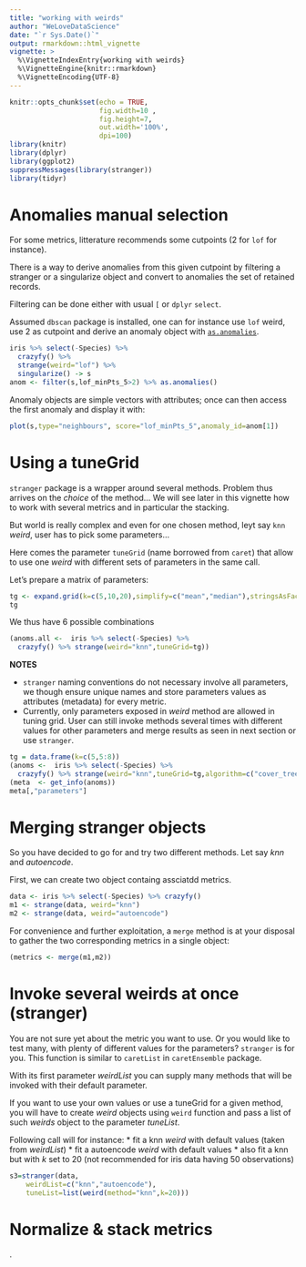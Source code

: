 ```yaml
---
title: "working with weirds"
author: "WeLoveDataScience"
date: "`r Sys.Date()`"
output: rmarkdown::html_vignette
vignette: >
  %\VignetteIndexEntry{working with weirds}
  %\VignetteEngine{knitr::rmarkdown}
  %\VignetteEncoding{UTF-8}
---
```


```r
knitr::opts_chunk$set(echo = TRUE,  
                      fig.width=10 ,
                      fig.height=7,
                      out.width='100%',
                      dpi=100)
library(knitr)
library(dplyr)
library(ggplot2)
suppressMessages(library(stranger)) 
library(tidyr)
```



# Anomalies manual selection

For some metrics, litterature recommends some cutpoints (2 for `lof` for instance).

There is a way to derive anomalies from this given cutpoint by filtering a stranger or a singularize object and convert to anomalies the set of retained records. 

Filtering can be done either with usual `[` or `dplyr` `select`.

Assumed `dbscan` package is installed, one can for instance use `lof` weird, use 2 as cutpoint and derive an anomaly object with [`as.anomalies`](./../references/as.anomalies.html).


```r
iris %>% select(-Species) %>%
  crazyfy() %>%
  strange(weird="lof") %>%
  singularize() -> s
anom <- filter(s,lof_minPts_5>2) %>% as.anomalies()
```

Anomaly objects are simple vectors with attributes; once can then access the first anomaly and display it with:

```r
plot(s,type="neighbours", score="lof_minPts_5",anomaly_id=anom[1])
```

# Using a tuneGrid

`stranger` package is a wrapper around several methods. Problem thus arrives on the _choice_ of the method... We will see later in this vignette how to work with several metrics and in particular the stacking.

But world is really complex and even for one chosen method, leyt say `knn` _weird_, user has to pick some parameters...

Here comes the parameter `tuneGrid` (name borrowed from `caret`) that allow to use one _weird_ with different sets of parameters in the same call.

Let's prepare a matrix of parameters:

```r
tg <- expand.grid(k=c(5,10,20),simplify=c("mean","median"),stringsAsFactors=FALSE)
tg
```

We thus have 6 possible combinations

```r
(anoms.all <-  iris %>% select(-Species) %>%
  crazyfy() %>% strange(weird="knn",tuneGrid=tg))
```

__NOTES__

* `stranger` naming conventions do not necessary involve all parameters, we though ensure unique names and store parameters values as attributes (metadata) for every metric.
* Currently, only parameters exposed in _weird_ method are allowed in tuning grid. User can still invoke methods several times with different values for other parameters and merge results as seen in next section or use `stranger`.


```r
tg = data.frame(k=c(5,5:8))
(anoms <-  iris %>% select(-Species) %>%
  crazyfy() %>% strange(weird="knn",tuneGrid=tg,algorithm=c("cover_tree")))
(meta  <- get_info(anoms))
meta[,"parameters"]
```


# Merging stranger objects

So you have decided to go for and try two different methods. Let say _knn_ and _autoencode_.

First, we can create two object containg assciatdd metrics.

```r
data <- iris %>% select(-Species) %>% crazyfy()
m1 <- strange(data, weird="knn")
m2 <- strange(data, weird="autoencode")
```

For convenience and further exploitation, a `merge` method is at your disposal to gather the two corresponding metrics in  a single object:

```r
(metrics <- merge(m1,m2))
```

# Invoke several weirds at once (stranger) 

You are not sure yet about the metric you want to use. Or you would like to test many, with plenty of different values for the parameters? `stranger` is for you. This function is similar to `caretList` in `caretEnsemble` package.

With its first parameter _weirdList_ you can supply many methods that will be invoked with their default parameter. 

If you want to use your own values or use a tuneGrid for a given method, you will have to create  _weird_ objects using `weird` function and pass a list of such  _weirds_ object to the parameter _tuneList_.


Following call will for instance:
* fit a knn _weird_ with default values (taken from _weirdList_)
* fit a autoencode _weird_ with default values
* also fit a knn but with _k_ set to 20 (not recommended for iris data having 50 observations)

```r
s3=stranger(data,
    weirdList=c("knn","autoencode"),
    tuneList=list(weird(method="knn",k=20)))
```



# Normalize & stack metrics

<to be done>.



